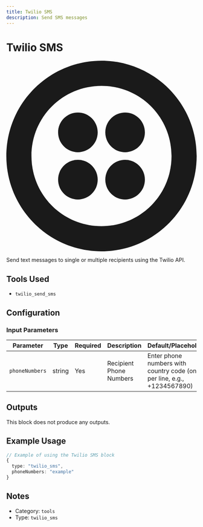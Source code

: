 ```yaml
---
title: Twilio SMS
description: Send SMS messages
---
```



# Twilio SMS

<BlockInfoCard 
  type="twilio_sms"
  color="#F22F46"
  category="tools"
/>

<div className="not-prose my-6 flex justify-center"><svg {...props} xmlns="http://www.w3.org/2000/svg" viewBox="0 0 256 256">
      <path
        fill="currentColor"
        d="M128 0c70.656 0 128 57.344 128 128s-57.344 128-128 128S0 198.656 0 128 57.344 0 128 0zm0 33.792c-52.224 0-94.208 41.984-94.208 94.208S75.776 222.208 128 222.208s94.208-41.984 94.208-94.208S180.224 33.792 128 33.792zm31.744 99.328c14.704 0 26.624 11.92 26.624 26.624 0 14.704-11.92 26.624-26.624 26.624-14.704 0-26.624-11.92-26.624-26.624 0-14.704 11.92-26.624 26.624-26.624zm-63.488 0c14.704 0 26.624 11.92 26.624 26.624 0 14.704-11.92 26.624-26.624 26.624-14.704 0-26.624-11.92-26.624-26.624 0-14.704 11.92-26.624 26.624-26.624zm63.488-63.488c14.704 0 26.624 11.92 26.624 26.624 0 14.704-11.92 26.624-26.624 26.624-14.704 0-26.624-11.92-26.624-26.624 0-14.704 11.92-26.624 26.624-26.624zm-63.488 0c14.704 0 26.624 11.92 26.624 26.624 0 14.704-11.92 26.624-26.624 26.624-14.704 0-26.624-11.92-26.624-26.624 0-14.704 11.92-26.624 26.624-26.624z"
      />
    </svg></div>

Send text messages to single or multiple recipients using the Twilio API.

## Tools Used

- `twilio_send_sms`

## Configuration

### Input Parameters

| Parameter | Type | Required | Description | Default/Placeholder |
| --------- | ---- | -------- | ----------- | ------------------ |
| `phoneNumbers` | string | Yes | Recipient Phone Numbers | Enter phone numbers with country code (one per line, e.g., +1234567890) |



## Outputs

This block does not produce any outputs.

## Example Usage

```typescript
// Example of using the Twilio SMS block
{
  type: "twilio_sms",
  phoneNumbers: "example"
}
```

## Notes

- Category: `tools`
- Type: `twilio_sms`
